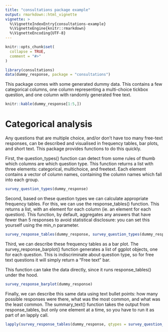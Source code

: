 ```yaml
---
title: "consultations package example"
output: rmarkdown::html_vignette
vignette: >
  %\VignetteIndexEntry{consultations-example}
  %\VignetteEngine{knitr::rmarkdown}
  %\VignetteEncoding{UTF-8}
---
```


```r
knitr::opts_chunk$set(
  collapse = TRUE,
  comment = "#>"
)
```

```r
library(consultations)
data(dummy_response, package = "consultations")
```

This package comes with some generated dummy data. This contains a few categorical columns, one column representing a multi-choice tickbox question, and one column with randomly generated free text.

```r
knitr::kable(dummy_response[1:5,])
```

# Categorical analysis

Any questions that are multiple choice, and/or don't have too many free-text responses, can be described and visualised in frequency tables, bar plots, and short text. This package provides functions to do this quickly. 

First, the question_types() function can detect from some rules of thumb which columns are which question type. This function returns a list with three elements: categorical, multichoice, and freetext. Each element contains a vector of column names, containing the column names which fall into each group. 

```r
survey_question_types(dummy_response)
```

Second, based on these question types we can calculate appropriate frequency tables. For this, we can use the response_tables() function. This returns a list, with an element for each column (ie. an element for each question). This function, by default, aggregates any answers that have fewer than 5 responses to avoid statistical disclosure: you can set this yourself using the min_n parameter.

```r
survey_response_tables(dummy_response, survey_question_types(dummy_response), min_n = 5)
```

Third, we can describe these frequency tables as a bar plot. The survey_response_barplot() function generates a list of ggplot objects, one for each question. This is indiscriminate about question type, so for free text questions it will simply return a "Free text" bar. 

This function can take the data directly, since it runs response_tables() under the hood. 

```r
survey_response_barplot(dummy_response)
```

Finally, we can describe this same data using text bullet points: how many possible responses were there, what was the most common, and what was the least common. The summary_text() function takes the output from response_tables, but only one element at a time, so you have to run it as part of an lapply call. 

```r
lapply(survey_response_tables(dummy_response, qtypes = survey_question_types(dummy_response)), survey_summary_text)
```

